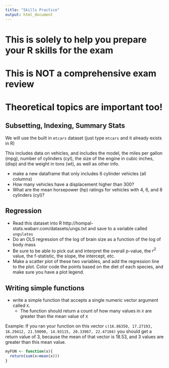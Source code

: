 ```yaml
---
title: "Skills Practice"
output: html_document
---
```


# This is solely to help you prepare your R skills for the exam

# This is NOT a comprehensive exam review

# Theoretical topics are important too! 


## Subsetting, Indexing, Summary Stats

We will use the built in `mtcars` dataset (just type `mtcars` and it already exists in R)

This includes data on vehicles, and includes the model, the miles per gallon (mpg), number of cylinders (cyl), the size of the engine in cubic inches, (disp) and the  weight in tons (wt), as well as other info.

-  make a new dataframe that only includes 6 cylinder vehicles (all columns)
-  How many vehicles have a displacement higher than 300?
-  What are the mean horsepower (hp) ratings for vehicles with 4, 6, and 8 cylinders (cyl)?

## Regression

-  Read this dataset into R http://hompal-stats.wabarr.com/datasets/ungs.txt and save to a variable called `ungulates`
-  Do an OLS regression of the log of brain size as a function of the log of body mass
-  Be sure to be able to pick out and interpret the overall p-value, the $r^2$ value, the f-statistic, the slope, the intercept, etc.
-  Make a scatter plot of these two variables, and add the regression line to the plot. Color code the points based on the diet of each species, and make sure you have a plot legend. 

## Writing simple functions

- write a simple function that accepts a single numeric vector argument called `X`.  
     - The function should return a count of how many values in `X`  are greater than the mean value of `X`

Example: If you ran your function on this vector `c(16.86350, 17.27193, 16.29412, 21.59090, 14.93115, 20.33967, 22.47104)` you should get a return value of 3, because the mean of that vector is 18.53, and 3 values are greater than this mean value. 

```r
myFUN <- function(x){
  return(sum(x>mean(x)))
}
```